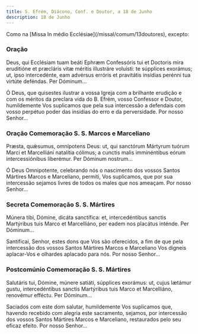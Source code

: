 ```yaml
---
title: S. Efrém, Diácono, Conf. e Doutor, a 18 de Junho
description: 18 de Junho
---
```


<aside>
  Como na [Missa In médio Ecclésiae](/missal/comum/13doutores), excepto:
</aside>

### Oração

<div class="side-by-side not-content">

Deus, qui Ecclésiam tuam beáti Ephræm Confessóris tui et Doctoris mira eruditióne et præcláris vitæ méritis illustráre voluísti: te súpplices exorámus; ut, ipso intercedénte, eam advérsus erróris et pravitátis insídias perénni tua virtúte deféndas. Per Dóminum...

Ó Deus, que quisestes ilustrar a vossa Igreja com a brilhante erudição e com os méritos da preclara vida do B. Efrém, vosso Confessor e Doutor, humildemente Vos suplicamos que pela sua intercessão a defendais com vosso perpétuo poder das insídias do erro e da perversidade. Por nosso Senhor...

</div>

### Oração Comemoração S. S. Marcos e Marceliano

<div class="side-by-side not-content">

Præsta, quǽsumus, omnípotens Deus: ut, qui sanctórum Mártyrum tuórum Marci et Marcelliáni natalítia cólimus; a cunctis malis imminéntibus eórum intercessiónibus liberémur. Per Dóminum nostrum...

Ó Deus Omnipotente, celebrando nós o nascimento dos vossos Santos Mártires Marcos e Marceliano, permiti, Vos suplicamos, que por sua intercessão sejamos livres de todos os males que nos ameaçam. Por nosso Senhor...

</div>

### Secreta Comemoração S. S. Mártires

<div class="side-by-side not-content">

Múnera tibi, Dómine, dicáta sanctífica: et, intercedéntibus sanctis Martýribus tuis Marco et Marcelliáno, per eadem nos placátus inténde. Per Dóminum...

Santificai, Senhor, estes dons que Vos são oferecidos, a fim de que pela intercessão dos vossos Santos Mártires Marcos e Marceliano Vos digneis aplacar-Vos e olhardes aplacado para nós. Por nosso Senhor...

</div>

### Postcomúnio Comemoração S. S. Mártires

<div class="side-by-side not-content">

Salutáris tui, Dómine, múnere satiáti, súpplices exorámus: ut, cujus lætámur gustu, intercedéntibus sanctis Martýribus tuis Marco et Marcelliáno, renovémur efféctu. Per Dóminum...

Saciados com este dom salutar, humildemente Vos suplicamos que, havendo recebido com alegria este sacramento, sejamos, por intercessão dos vossos Santos Mártires Marcos e Marceliano, restaurados pelo seu eficaz efeito. Por nosso Senhor...

</div>
